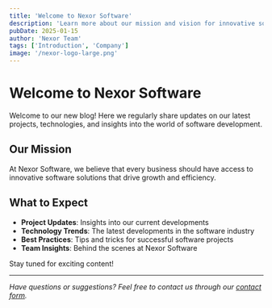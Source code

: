 ```yaml
---
title: 'Welcome to Nexor Software'
description: 'Learn more about our mission and vision for innovative software solutions.'
pubDate: 2025-01-15
author: 'Nexor Team'
tags: ['Introduction', 'Company']
image: '/nexor-logo-large.png'
---
```


# Welcome to Nexor Software

Welcome to our new blog! Here we regularly share updates on our latest projects, technologies, and insights into the world of software development.

## Our Mission

At Nexor Software, we believe that every business should have access to innovative software solutions that drive growth and efficiency.

## What to Expect

- **Project Updates**: Insights into our current developments
- **Technology Trends**: The latest developments in the software industry
- **Best Practices**: Tips and tricks for successful software projects
- **Team Insights**: Behind the scenes at Nexor Software

Stay tuned for exciting content!

---

_Have questions or suggestions? Feel free to contact us through our [contact form](/contact)._
